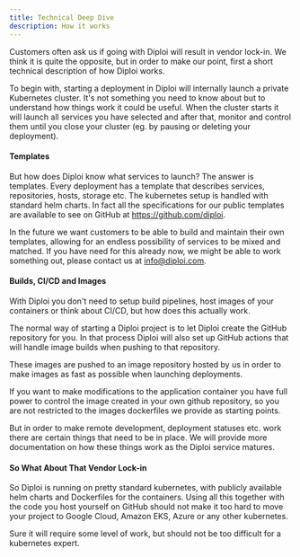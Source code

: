 ```yaml
---
title: Technical Deep Dive
description: How it works
---
```


Customers often ask us if going with Diploi will result in vendor lock-in. We think it is quite the opposite, but in order to make our point, first a short technical description of how Diploi works.

To begin with, starting a deployment in Diploi will internally launch a private Kubernetes cluster. It's not something you need to know about but to understand how things work it could be useful. When the cluster starts it will launch all services you have selected and after that, monitor and control them until you close your cluster (eg. by pausing or deleting your deployment).

#### Templates

But how does Diploi know what services to launch? The answer is templates. Every deployment has a template that describes services, repositories, hosts, storage etc. The kubernetes setup is handled with standard helm charts. In fact all the specifications for our public templates are available to see on GitHub at https://github.com/diploi.

In the future we want customers to be able to build and maintain their own templates, allowing for an endless possibility of services to be mixed and matched. If you have need for this already now, we might be able to work something out, please contact us at info@diploi.com.

#### Builds, CI/CD and Images

With Diploi you don't need to setup build pipelines, host images of your containers or think about CI/CD, but how does this actually work.

The normal way of starting a Diploi project is to let Diploi create the GitHub repository for you. In that process Diploi will also set up GitHub actions that will handle image builds when pushing to that repository.

These images are pushed to an image repository hosted by us in order to make images as fast as possible when launching deployments.

If you want to make modifications to the application container you have full power to control the image created in your own github repository, so you are not restricted to the images dockerfiles we provide as starting points.

But in order to make remote development, deployment statuses etc. work there are certain things that need to be in place. We will provide more documentation on how these things work as the Diploi service matures.

#### So What About That Vendor Lock-in

So Diploi is running on pretty standard kubernetes, with publicly available helm charts and Dockerfiles for the containers. Using all this together with the code you host yourself on GitHub should not make it too hard to move your project to Google Cloud, Amazon EKS, Azure or any other kubernetes.

Sure it will require some level of work, but should not be too difficult for a kubernetes expert.









